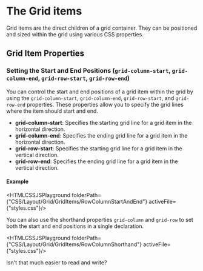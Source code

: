 
# The Grid items

Grid items are the direct children of a grid container. They can be positioned and sized within the grid using various CSS properties.

## Grid Item Properties

### Setting the Start and End Positions (`grid-column-start`, `grid-column-end`, `grid-row-start`, `grid-row-end`)

You can control the start and end positions of a grid item within the grid by using the `grid-column-start`, `grid-column-end`, `grid-row-start`, and `grid-row-end` properties. These properties allow you to specify the grid lines where the item should start and end.

- **grid-column-start**: Specifies the starting grid line for a grid item in the horizontal direction.
- **grid-column-end**: Specifies the ending grid line for a grid item in the horizontal direction.
- **grid-row-start**: Specifies the starting grid line for a grid item in the vertical direction.
- **grid-row-end**: Specifies the ending grid line for a grid item in the vertical direction.

#### Example
<HTMLCSSJSPlayground folderPath={"CSS/Layout/Grid/GridItems/RowColumnStartAndEnd"} activeFile={"styles.css"}/>

You can also use the shorthand properties `grid-column` and `grid-row` to set both the start and end positions in a single declaration. 

<HTMLCSSJSPlayground folderPath={"CSS/Layout/Grid/GridItems/RowColumnShorthand"} activeFile={"styles.css"}/>

Isn't that much easier to read and write?



